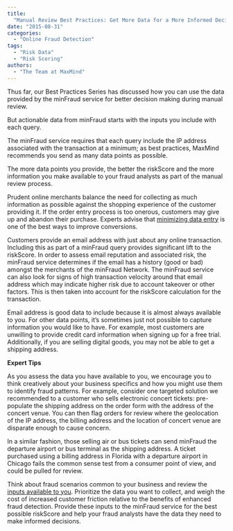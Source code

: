 ```yaml
---
title:
  "Manual Review Best Practices: Get More Data for a More Informed Decision"
date: "2015-08-31"
categories:
  - "Online Fraud Detection"
tags:
  - "Risk Data"
  - "Risk Scoring"
authors:
  - "The Team at MaxMind"
---
```


Thus far, our Best Practices Series has discussed how you can use the data
provided by the minFraud service for better decision making during manual
review.

But actionable data from minFraud starts with the inputs you include with each
query.

The minFraud service requires that each query include the IP address associated
with the transaction at a minimum; as best practices, MaxMind recommends you
send as many data points as possible.

The more data points you provide, the better the riskScore and the more
information you make available to your fraud analysts as part of the manual
review process.

Prudent online merchants balance the need for collecting as much information as
possible against the shopping experience of the customer providing it. If the
order entry process is too onerous, customers may give up and abandon their
purchase. Experts advise that
[minimizing data entry](https://www.inc.com/dan-leberman/how-to-avoid-losing-4-trillion-to-abandoned-carts.html)
is one of the best ways to improve conversions.

Customers provide an email address with just about any online transaction.
Including this as part of a minFraud query provides significant lift to the
riskScore. In order to assess email reputation and associated risk, the minFraud
service determines if the email has a history (good or bad) amongst the
merchants of the minFraud Network. The minFraud service can also look for signs
of high transaction velocity around that email address which may indicate higher
risk due to account takeover or other factors. This is then taken into account
for the riskScore calculation for the transaction.

Email address is good data to include because it is almost always available to
you. For other data points, it’s sometimes just not possible to capture
information you would like to have. For example, most customers are unwilling to
provide credit card information when signing up for a free trial. Additionally,
if you are selling digital goods, you may not be able to get a shipping address.

**Expert Tips**

As you assess the data you have available to you, we encourage you to think
creatively about your business specifics and how you might use them to identify
fraud patterns. For example, consider one targeted solution we recommended to a
customer who sells electronic concert tickets: pre-populate the shipping address
on the order form with the address of the concert venue. You can then flag
orders for review where the geolocation of the IP address, the billing address
and the location of concert venue are disparate enough to cause concern.

In a similar fashion, those selling air or bus tickets can send minFraud the
departure airport or bus terminal as the shipping address. A ticket purchased
using a billing address in Florida with a departure airport in Chicago fails the
common sense test from a consumer point of view, and could be pulled for review.

Think about fraud scenarios common to your business and review the
[inputs available to you](https://dev.maxmind.com/minfraud/minfraud-score-and-insights-api-documentation/).
Prioritize the data you want to collect, and weigh the cost of increased
customer friction relative to the benefits of enhanced fraud detection. Provide
these inputs to the minFraud service for the best possible riskScore and help
your fraud analysts have the data they need to make informed decisions.
